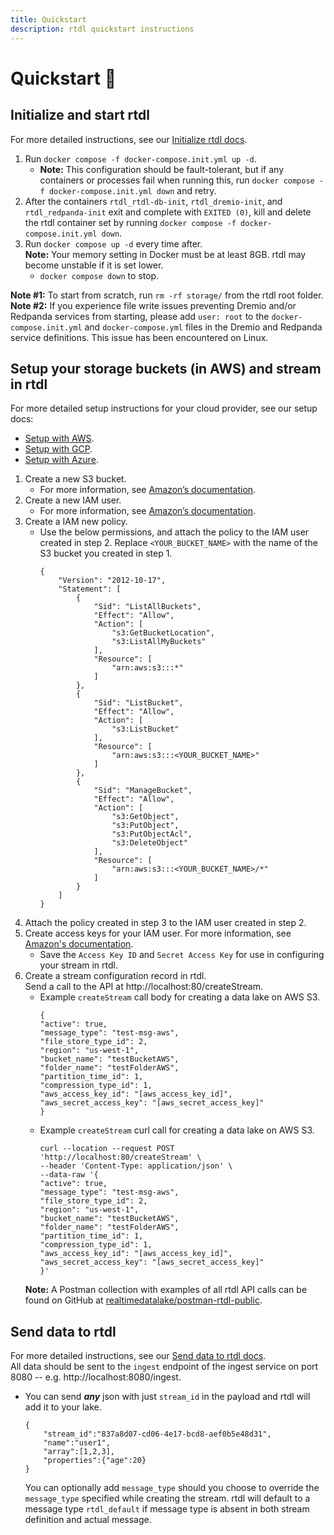 ```yaml
---
title: Quickstart
description: rtdl quickstart instructions
---
```


# Quickstart 🌱
## Initialize and start rtdl
For more detailed instructions, see our [Initialize rtdl docs](/docs/setting-up/initializertdl).
1.  Run `docker compose -f docker-compose.init.yml up -d`.
    * **Note:** This configuration should be fault-tolerant, but if any containers or 
      processes fail when running this, run `docker compose -f docker-compose.init.yml down` 
      and retry.
2.  After the containers `rtdl_rtdl-db-init`, `rtdl_dremio-init`, and `rtdl_redpanda-init` exit and complete 
    with `EXITED (0)`, kill and delete the rtdl container set by running 
    `docker compose -f docker-compose.init.yml down`.
3.  Run `docker compose up -d` every time after.  
    **Note:** Your memory setting in Docker must be at least 8GB. rtdl may become unstable if it is 
    set lower.
    * `docker compose down` to stop.

**Note #1:** To start from scratch, run `rm -rf storage/` from the rtdl root folder.  
**Note #2:** If you experience file write issues preventing Dremio and/or Redpanda services 
from starting, please add `user: root` to the `docker-compose.init.yml` and `docker-compose.yml` 
files in the Dremio and Redpanda service definitions. This issue has been encountered on Linux.

## Setup your storage buckets (in AWS) and stream in rtdl
For more detailed setup instructions for your cloud provider, see our setup docs:
  * [Setup with AWS](/docs/setting-up/setupwithaws).
  * [Setup with GCP](/docs/setting-up/setupwithgcp).
  * [Setup with Azure](/docs/setting-up/setupwithazure).

1.  Create a new S3 bucket.
    * For more information, see [Amazon’s documentation](https://docs.aws.amazon.com/AmazonS3/latest/userguide/creating-bucket.html).
2.  Create a new IAM user.
    * For more information, see [Amazon’s documentation](https://docs.aws.amazon.com/IAM/latest/UserGuide/id_users_create.html#id_users_create_console).
3.  Create a IAM new policy.
    * Use the below permissions, and attach the policy to the IAM 
      user created in step 2. Replace `<YOUR_BUCKET_NAME>` with the 
      name of the S3 bucket you created in step 1.
      ```
      {
          "Version": "2012-10-17",
          "Statement": [
              {
                  "Sid": "ListAllBuckets",
                  "Effect": "Allow",
                  "Action": [
                      "s3:GetBucketLocation",
                      "s3:ListAllMyBuckets"
                  ],
                  "Resource": [
                      "arn:aws:s3:::*"
                  ]
              },
              {
                  "Sid": "ListBucket",
                  "Effect": "Allow",
                  "Action": [
                      "s3:ListBucket"
                  ],
                  "Resource": [
                      "arn:aws:s3:::<YOUR_BUCKET_NAME>"
                  ]
              },
              {
                  "Sid": "ManageBucket",
                  "Effect": "Allow",
                  "Action": [
                      "s3:GetObject",
                      "s3:PutObject",
                      "s3:PutObjectAcl",
                      "s3:DeleteObject"
                  ],
                  "Resource": [
                      "arn:aws:s3:::<YOUR_BUCKET_NAME>/*"
                  ]
              }
          ]
      }
      ```
  4.  Attach the policy created in step 3 to the IAM user created in step 2.
  5.  Create access keys for your IAM user. For more information, see 
      [Amazon's documentation](https://docs.aws.amazon.com/IAM/latest/UserGuide/id_credentials_access-keys.html#Using_CreateAccessKey).
        * Save the `Access Key ID` and `Secret Access Key` for use in 
          configuring your stream in rtdl.
  6.  Create a stream configuration record in rtdl.  
      Send a call to the API at http://localhost:80/createStream.
      * Example `createStream` call body for creating a data lake on AWS S3.  
        ```
        {
        "active": true,
        "message_type": "test-msg-aws",
        "file_store_type_id": 2,
        "region": "us-west-1",
        "bucket_name": "testBucketAWS",
        "folder_name": "testFolderAWS",
        "partition_time_id": 1,
        "compression_type_id": 1,
        "aws_access_key_id": "[aws_access_key_id]",
        "aws_secret_access_key": "[aws_secret_access_key]"
        }
        ```
      * Example `createStream` curl call for creating a data lake on AWS S3.  
        ```
        curl --location --request POST 'http://localhost:80/createStream' \
        --header 'Content-Type: application/json' \
        --data-raw '{
        "active": true,
        "message_type": "test-msg-aws",
        "file_store_type_id": 2,
        "region": "us-west-1",
        "bucket_name": "testBucketAWS",
        "folder_name": "testFolderAWS",
        "partition_time_id": 1,
        "compression_type_id": 1,
        "aws_access_key_id": "[aws_access_key_id]",
        "aws_secret_access_key": "[aws_secret_access_key]"
        }'
        ```
      **Note:** A Postman collection with examples of all rtdl API calls can be found on GitHub at [realtimedatalake/postman-rtdl-public](https://github.com/realtimedatalake/postman-rtdl-public).  

## Send data to rtdl
For more detailed instructions, see our [Send data to rtdl docs](/docs/setting-up/senddata).  
All data should be sent to the `ingest` endpoint of the ingest service on port 8080 -- e.g. http://localhost:8080/ingest.
*   You can send ***any*** json with just ```stream_id``` in the payload and rtdl will add it to your lake.
    ```
    {
        "stream_id":"837a8d07-cd06-4e17-bcd8-aef0b5e48d31",
        "name":"user1",
        "array":[1,2,3],
        "properties":{"age":20}
    }
    ```  
	You can optionally add ```message_type``` should you choose to override the ```message_type``` specified while creating the stream.
	rtdl will default to a message type ```rtdl_default``` if message type is absent in both stream definition and actual message.
